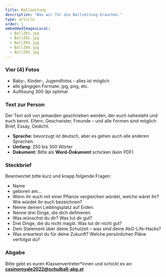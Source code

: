 ```yaml
---
title: Ballzeitung
description: "Was wir für die Ballzeitung brauchen."
type: article
order: 1
embeddedImagesLocal:
  - BallZ01.jpg
  - BallZ02.jpg
  - BallZ03.jpg
  - BallZ04.jpg
  - BallZ05.jpg
---
```


### Vier (4) Fotos

  - Baby-, Kinder-, Jugendfotos - alles ist möglich
  - alle gängigen Formate: jpg, png, etc.
  - Auflösung 300 dpi optimal

### Text zur Person

Der Text soll von jemanden geschrieben werden, der euch nahesteht und euch kennt.
Eltern, Geschwister, Freunde – und alle Formen sind möglich Brief, Essay, Gedicht.

  - **Sprache:** bevorzugt ist deutsch, aber es gehen auch alle anderen Sprachen.
  - **Umfang:** 250 bis 300 Wörter
  - **Dokument:** Bitte als **Word-Dokument** schicken (kein PDF)

### Steckbrief

Beantwortet bitte kurz und knapp folgende Fragen:
  - Name
  - geboren am…
  - Wenn ihr euch mit einer Pflanze vergleichen würdet, welche wäret ihr? Wie würdet ihr euch bezeichnen?
  - Nenne deinen Lieblingsplatz auf Erden.
  - Nenne drei Dinge, die dich definieren.
  - Was wünschst du dir? Was tut dir gut?
  - Drei Dinge, die du nicht magst. Was tut dir nicht gut?
  - Dein Statement über deine Schulzeit – was sind deine AkG-Life-Hacks?
  - Was erwartest du für deine Zukunft? Welche persönlichen Pläne verfolgst du?

### Abgabe

Bitte gebt es euren Klassenvertreter*innen und schickt es an:<br />
**casinoroyale2022@schulball-akg.at**
